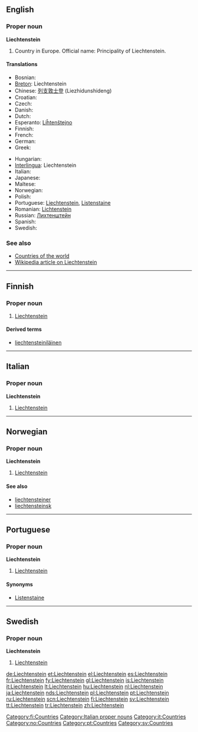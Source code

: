 ==English==

===Proper noun===
'''Liechtenstein'''

# Country in Europe. Official name: Principality of Liechtenstein.

====Translations====
{{top}}
* Bosnian: {{t-|bs|Lihtenštajn|m}}
* [[Breton]]: Liechtenstein
* Chinese: [[列支敦士登]] (Liezhidunshideng)
* Croatian: {{t-|hr|Lihtenštajn|m}}
* Czech: {{t+|cs|Lichtenštejnsko|n}}
* Danish: {{t-|da|Liechtenstein}}
* Dutch: {{t+|nl|Liechtenstein}}
* Esperanto: [[Liĥtenŝtejno]]
* Finnish: {{t+|fi|Liechtenstein}}
* French: {{t+|fr|Liechtenstein}}
* German: {{t+|de|Liechtenstein}}
* Greek: {{t|el|Λιχτενστάιν|n|tr=Lichtenstáin|sc=Grek}}
{{mid}}
* Hungarian: {{t+|hu|Liechtenstein}}
* [[Interlingua]]: Liechtenstein
* Italian: {{t+|it|Liechtenstein}}
* Japanese: {{t-|ja|リヒテンシュタイン|tr=Rihitenshutain|sc=Jpan}}
* Maltese: {{t-|mt|Liechtenstein|xs=Maltese}}
* Norwegian: {{t-|no|Liechtenstein}}
* Polish: {{t+|pl|Liechtenstein}}
* Portuguese: [[Liechtenstein#Portuguese|Liechtenstein]], [[Listenstaine]] {{m}}
* Romanian: [[Lichtenstein]] {{n}}
* Russian: [[Лихтенштейн]]
* Spanish: {{t+|es|Liechtenstein}}
* Swedish: {{t+|sv|Liechtenstein}}
{{bottom}}

===See also===
* [[Appendix:Countries of the world|Countries of the world]]
* [[w:Liechtenstein|Wikipedia article on Liechtenstein]]

----

==Finnish==
{{wikipedia|lang=fi}}

===Proper noun===
{{fi-noun|proper=true}}

# [[#English|Liechtenstein]]

====Derived terms====
* [[liechtensteiniläinen]]

[[Category:fi:Countries]]

----

==Italian==
{{wikipedia|lang=it}}

===Proper noun===
'''Liechtenstein''' {{m}}

# [[#English|Liechtenstein]]

[[Category:Italian proper nouns]]
[[Category:it:Countries]]

----

==Norwegian==

===Proper noun===
'''Liechtenstein'''

# [[#English|Liechtenstein]]

====See also====
* [[liechtensteiner]]
* [[liechtensteinsk]]

[[Category:no:Countries]]

----

==Portuguese==

===Proper noun===
'''Liechtenstein'''

# [[#English|Liechtenstein]]

====Synonyms====
* [[Listenstaine]]

[[Category:pt:Countries]]

----

==Swedish==

===Proper noun===
'''Liechtenstein'''

# [[#English|Liechtenstein]]

[[Category:sv:Countries]]

[[de:Liechtenstein]]
[[et:Liechtenstein]]
[[el:Liechtenstein]]
[[es:Liechtenstein]]
[[fr:Liechtenstein]]
[[fy:Liechtenstein]]
[[gl:Liechtenstein]]
[[is:Liechtenstein]]
[[it:Liechtenstein]]
[[lt:Liechtenstein]]
[[hu:Liechtenstein]]
[[nl:Liechtenstein]]
[[ja:Liechtenstein]]
[[nds:Liechtenstein]]
[[pl:Liechtenstein]]
[[pt:Liechtenstein]]
[[ru:Liechtenstein]]
[[scn:Liechtenstein]]
[[fi:Liechtenstein]]
[[sv:Liechtenstein]]
[[tt:Liechtenstein]]
[[tr:Liechtenstein]]
[[zh:Liechtenstein]]